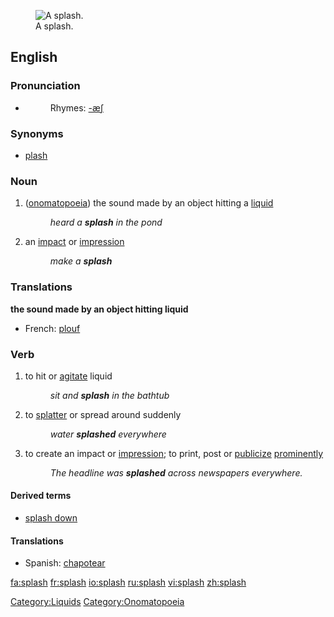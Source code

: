 [[Image:2006-02-13_Drop-impact.jpg|thumb|right|A splash.]]
==English==

===Pronunciation===

*{{audio|en-us-splash.ogg|Audio (US)}}
*:Rhymes: [[Rhymes:English:-æʃ|-æʃ]]

===Synonyms===
*[[plash]]

===Noun===
{{en-noun|es}}

# ([[onomatopoeia]]) the sound made by an object hitting a [[liquid]]
#: ''heard a '''splash''' in the pond''
# an [[impact]] or [[impression]]
#: ''make a '''splash'''''

===Translations===
'''the sound made by an object hitting liquid'''
{{top}}
*French: [[plouf]]
{{mid}}
{{bottom}}

===Verb===
{{en-verb|splash|es}}

# to hit or [[agitate]] liquid
#: ''sit and '''splash''' in the bathtub''
# to [[splatter]] or spread around suddenly
#: ''water '''splashed''' everywhere''
# to  create an impact or [[impression]]; to print, post or [[publicize]] [[prominent]]ly
#: ''The headline was '''splashed''' across newspapers everywhere.''

====Derived terms====
* [[splash down]]

====Translations====
*Spanish: [[chapotear]]

[[Category:Liquids]]
[[Category:Onomatopoeia]]

[[fa:splash]]
[[fr:splash]]
[[io:splash]]
[[ru:splash]]
[[vi:splash]]
[[zh:splash]]